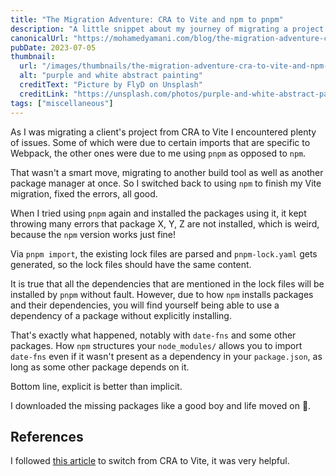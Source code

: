 ```yaml
---
title: "The Migration Adventure: CRA to Vite and npm to pnpm"
description: "A little snippet about my journey of migrating a project from create-react-app to Vite and from npm to pnpm and the challenges of making these changes at once."
canonicalUrl: "https://mohamedyamani.com/blog/the-migration-adventure-cra-to-vite-and-npm-to-pnpm/"
pubDate: 2023-07-05
thumbnail:
  url: "/images/thumbnails/the-migration-adventure-cra-to-vite-and-npm-to-pnpm.jpg"
  alt: "purple and white abstract painting"
  creditText: "Picture by FlyD on Unsplash"
  creditLink: "https://unsplash.com/photos/purple-and-white-abstract-painting-3TtVnxJHfhw?utm_medium=referral&utm_source=mohamedyamani.com"
tags: ["miscellaneous"]
---
```


As I was migrating a client's project from CRA to Vite I encountered plenty of issues. Some of which were due to certain imports that are specific to Webpack, the other ones were due to me using `pnpm` as opposed to `npm`.

That wasn't a smart move, migrating to another build tool as well as another package manager at once. So I switched back to using `npm` to finish my Vite migration, fixed the errors, all good.

When I tried using `pnpm` again and installed the packages using it, it kept throwing many errors that package X, Y, Z are not installed, which is weird, because the `npm` version works just fine!

Via `pnpm import`, the existing lock files are parsed and `pnpm-lock.yaml` gets generated, so the lock files should have the same content.

It is true that all the dependencies that are mentioned in the lock files will be installed by `pnpm` without fault. However, due to how `npm` installs packages and their dependencies, you will find yourself being able to use a dependency of a package without explicitly installing.

That's exactly what happened, notably with `date-fns` and some other packages. How `npm` structures your `node_modules/` allows you to import `date-fns` even if it wasn't present as a dependency in your `package.json`, as long as some other package depends on it.

Bottom line, explicit is better than implicit.

I downloaded the missing packages like a good boy and life moved on 🙂.

## References

I followed [this article](https://www.robinwieruch.de/vite-create-react-app/) to switch from CRA to Vite, it was very helpful.
